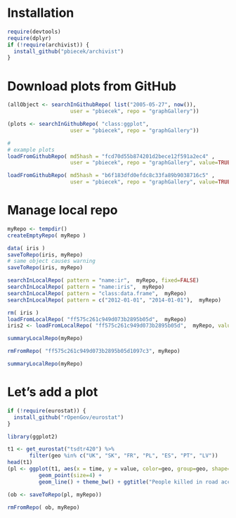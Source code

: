 <!--
%\VignetteEngine{knitr::docco_linear}
%\VignetteIndexEntry{The archivist examples}
-->

# Installation

```r
require(devtools)
require(dplyr)
if (!require(archivist)) {
  install_github("pbiecek/archivist")
}
```

# Download plots from GitHub

```r

(allObject <- searchInGithubRepo( list("2005-05-27", now()), 
                    user = "pbiecek", repo = "graphGallery"))

(plots <- searchInGithubRepo( "class:ggplot", 
                    user = "pbiecek", repo = "graphGallery"))

#
# example plots
loadFromGithubRepo( md5hash = "fcd70d55b874201d2bece12f591a2ec4" , 
                    user = "pbiecek", repo = "graphGallery", value=TRUE)

loadFromGithubRepo( md5hash = "b6f183dfd0efdc8c33fa89b9038716c5" , 
                    user = "pbiecek", repo = "graphGallery", value=TRUE)

```

# Manage local repo

```r

myRepo <- tempdir()
createEmptyRepo( myRepo )

data( iris )
saveToRepo(iris, myRepo)
# same object causes warning
saveToRepo(iris, myRepo)

searchInLocalRepo( pattern = "name:ir",  myRepo, fixed=FALSE)
searchInLocalRepo( pattern = "name:iris",  myRepo)
searchInLocalRepo( pattern = "class:data.frame",  myRepo)
searchInLocalRepo( pattern = c("2012-01-01", "2014-01-01"),  myRepo)

rm( iris )
loadFromLocalRepo( "ff575c261c949d073b2895b05d",  myRepo)
iris2 <- loadFromLocalRepo( "ff575c261c949d073b2895b05d",  myRepo, value=TRUE)

summaryLocalRepo(myRepo)

rmFromRepo( "ff575c261c949d073b2895b05d1097c3", myRepo)

summaryLocalRepo(myRepo)
```

# Let's add a plot

```r
if (!require(eurostat)) {
  install_github("rOpenGov/eurostat")
}

library(ggplot2)

t1 <- get_eurostat("tsdtr420") %>% 
       filter(geo %in% c("UK", "SK", "FR", "PL", "ES", "PT", "LV"))
head(t1)
(pl <- ggplot(t1, aes(x = time, y = value, color=geo, group=geo, shape=geo)) +
          geom_point(size=4) + 
          geom_line() + theme_bw() + ggtitle("People killed in road accidents"))

(ob <- saveToRepo(pl, myRepo))

rmFromRepo( ob, myRepo)

```

